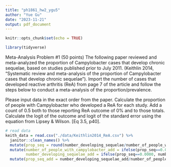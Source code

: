```yaml
---
title: "ph1861_hw2_ygu5"
author: "Yue Gu"
date: "2023-11-21"
output: pdf_document
---
```


```r
knitr::opts_chunk$set(echo = TRUE)

library(tidyverse)
```


Meta-Analysis Problem #1 (50 points)
The following paper reviewed and meta-analyzed the proportion of Campylobacter cases that develop chronic sequelae, based on studies published prior to July 2011. (Keithlin 2014, “Systematic review and meta-analysis of the proportion of Campylobacter cases that develop chronic sequelae”). Import the number of cases that developed reactive arthritis (ReA) from page 7 of the article and follow the steps below to conduct a meta-analysis of the proportion/prevalence. 

Please input data in the exact order from the paper.
Calculate the proportion of people with Campylobacter who developed a ReA for each study.
Add a count of 0.5 both to those reporting ReA outcome of 0% and to those totals.
Calculate the logit of the outcome and logit of the standard error using the equation from Lipsey & Wilson. [Eq 3.5, p40].

```r
# read data
keith_data = read.csv("./data/Keithlin2014_ReA.csv") %>% 
  janitor::clean_names() %>% 
  mutate(prop_seq = round(number_developing_sequelae/number_of_people_with_campylobacter,4)) %>% 
  mutate(number_of_people_with_campylobacter_add = ifelse(prop_seq==0.0000, number_of_people_with_campylobacter+0.5, number_of_people_with_campylobacter),
         number_developing_sequelae_add = ifelse(prop_seq==0.0000, number_developing_sequelae+0.5, number_developing_sequelae)) %>% 
  mutate(prop_seq_add = number_developing_sequelae_add/number_of_people_with_campylobacter_add)

  
```



